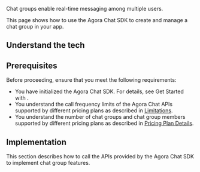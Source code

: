
Chat groups enable real-time messaging among multiple users.

This page shows how to use the Agora Chat SDK to create and manage a chat group in your app.


## Understand the tech

<Understand />


## Prerequisites

Before proceeding, ensure that you meet the following requirements:

- You have initialized the Agora Chat SDK. For details, see <Link to="../get-started/get-started-sdk?platform={{platform.PATH}}">Get Started with <Vpl k="NAME" /></Link>.
- You understand the call frequency limits of the Agora Chat APIs supported by different pricing plans as described in [Limitations](../reference/limitations).
- You understand the number of chat groups and chat group members supported by different pricing plans as described in [Pricing Plan Details](../reference/pricing-plan-details).


## Implementation

This section describes how to call the APIs provided by the Agora Chat SDK to implement chat group features.

<ProjectImplement />